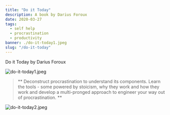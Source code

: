 ---
title: "Do it Today"
description: A book by Darius Foroux
date: 2020-03-27
tags:
  - self help
  - procrastination
  - productivity
banner: ./do-it-today1.jpeg
slug: "/do-it-today"
---

Do it Today by Darius Foroux

![do-it-today1.jpeg](do-it-today1.jpeg)

> ** Deconstruct procrastination to understand its components. Learn the tools - some powered by stoicism, why they work and how they work and develop a multi-pronged approach to engineer your way out of procrastination. **

![do-it-today2.jpeg](do-it-today2.jpeg)